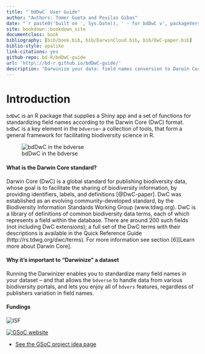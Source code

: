 ```yaml
--- 
title: "`bdDwC` User Guide"
author: "Authors: Tomer Gueta and Povilas Gibas"
date: "`r paste0('built on ', Sys.Date(), ' - for bdDwC v', packageVersion('bdDwC'))`"
site: bookdown::bookdown_site
documentclass: book
bibliography: [bib/book.bib, bib/DarwinCloud.bib, bib/DwC-paper.bib]
biblio-style: apalike
link-citations: yes
github-repo: bd-R/bdDwC-guide
url: 'http\://bd-r.github.io/bdDwC-guide/'
description: "Darwinize your data: field names conversion to Darwin Core (DwC) format"
---
```


# Introduction {-}

`bdDwC` is an R package that supplies a Shiny app and a set of functions for standardizing field names according to the Darwin Core (DwC) format. `bdDwC` is a key element in the `bdverse`-- a collection of tools, that form a general framework for facilitating biodiversity science in R.

![bdDwC in the bdverse](img/bdDwC_bdverse.png "bdDwC-bdverse")

#### What is the Darwin Core standard? {-}

Darwin Core (DwC) is a global standard for publishing biodiversity data, whose goal is to facilitate the sharing of biodiversity information, by providing identifiers, labels, and definitions [@DwC-paper]. DwC was established as an evolving community-developed standard, by the Biodiversity Information Standards Working Group (www.tdwg.org). DwC is a library of definitions of common biodiversity data terms, each of which represents a field within the database. There are around 200 such fields (not including DwC extensions); a full set of the DwC terms with their descriptions is available in the Quick Reference Guide (http://rs.tdwg.org/dwc/terms). For more information see section [6][Learn more about Darwin Core].

#### Why it's important to "Darwinize" a dataset {-}

Running the Darwinizer enables you to standardize many field names in your dataset -- and that allows the `bdverse` to handle data from various biodiversity portals, and lets you enjoy all of `bdvers` features, regardless of publishers variation in field names.

#### Fundings {-}

![](img/ISF.png "ISF")

[![](img/GSoC.png "GSoC website")](https://summerofcode.withgoogle.com/ target="_blank")  

* <a href="https://github.com/rstats-gsoc/gsoc2018/wiki/Darwinazing-biodiversity-data-in-R" target="_blank">See the GSoC project idea page</a>

